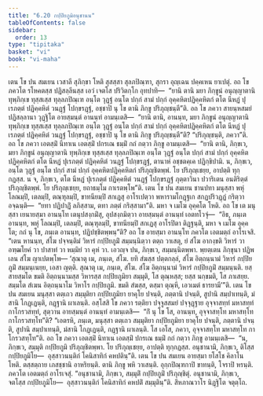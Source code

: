 ```yaml
---
title: "6.20 กปฺปิยภูมิอนุชานน"
tableOfContents: false
sidebar:
  order: 13
type: "tipitaka"
basket: "vi"
book: "vi-maha"
---
```



<DynamicBreadcrumb />

<Division number="295" book="vi-maha">

<Paragraph number="1334" book="vi-maha">
เตน โข ปน สมเยน เวสาลี สุภิกฺขา โหติ สุสสฺสา สุลภปิณฺฑา, สุกรา อุญฺเฉน ปคฺคเหน ยาเปตุํ. อถ โข ภควโต รโหคตสฺส ปฏิสลฺลีนสฺส เอวํ เจตโส ปริวิตกฺโก อุทปาทิ—  “ยานิ ตานิ มยา ภิกฺขูนํ อนุญฺญาตานิ ทุพฺภิกฺเข ทุสฺสเสฺส ทุลฺลภปิณฺเฑ อนฺโต วุฏฺฐํ อนฺโต ปกฺกํ สามํ ปกฺกํ อุคฺคหิตปฏิคฺคหิตกํ ตโต นีหฏํ ปุเรภตฺตํ ปฏิคฺคหิตํ วนฏฺฐํ โปกฺขรฏฺฐํ, อชฺชาปิ นุ โข ตานิ ภิกฺขู ปริภุญฺชนฺตี”ติ. อถ โข ภควา สายนฺหสมยํ ปฏิสลฺลานา วุฏฺฐิโต อายสฺมนฺตํ อานนฺทํ อามนฺเตสิ—  “ยานิ ตานิ, อานนฺท, มยา ภิกฺขูนํ อนุญฺญาตานิ ทุพฺภิกฺเข ทุสฺสเสฺส ทุลฺลภปิณฺเฑ อนฺโต วุฏฺฐํ อนฺโต ปกฺกํ สามํ ปกฺกํ อุคฺคหิตปฏิคฺคหิตกํ ตโต นีหฏํ ปุเรภตฺตํ ปฏิคฺคหิตํ วนฏฺฐํ โปกฺขรฏฺฐํ, อชฺชาปิ นุ โข ตานิ ภิกฺขู ปริภุญฺชนฺตี”ติ? “ปริภุญฺชนฺติ, ภควา”ติ.
</Paragraph>

<Paragraph number="1335" book="vi-maha">
อถ โข ภควา เอตสฺมิํ นิทาเน เอตสฺมิํ ปกรเณ ธมฺมิํ กถํ กตฺวา ภิกฺขู อามนฺเตสิ—  “ยานิ ตานิ, ภิกฺขเว, มยา ภิกฺขูนํ อนุญฺญาตานิ ทุพฺภิกฺเข ทุสฺสเสฺส ทุลฺลภปิณฺเฑ อนฺโต วุฏฺฐํ อนฺโต ปกฺกํ สามํ ปกฺกํ อุคฺคหิตปฏิคฺคหิตกํ ตโต นีหฏํ ปุเรภตฺตํ ปฏิคฺคหิตํ วนฏฺฐํ โปกฺขรฏฺฐํ, ตานาหํ อชฺชตคฺเค ปฏิกฺขิปามิ. น, ภิกฺขเว, อนฺโต วุฏฺฐํ อนฺโต ปกฺกํ สามํ ปกฺกํ อุคฺคหิตปฏิคฺคหิตกํ ปริภุญฺชิตพฺพํ. โย ปริภุญฺเชยฺย, อาปตฺติ ทุกฺกฏสฺส. น จ, ภิกฺขเว, ตโต นีหฏํ ปุเรภตฺตํ ปฏิคฺคหิตํ วนฏฺฐํ โปกฺขรฏฺฐํ ภุตฺตาวินา ปวาริเตน อนติริตฺตํ ปริภุญฺชิตพฺพํ. โย ปริภุญฺเชยฺย, ยถาธมฺโม กาเรตพฺโพ”ติ.
</Paragraph>

<Paragraph number="1336" book="vi-maha">
เตน โข ปน สมเยน ชานปทา มนุสฺสา พหุํ โลณมฺปิ, เตลมฺปิ, ตณฺฑุลมฺปิ, ขาทนียมฺปิ สกเฏสุ อาโรเปตฺวา พหารามโกฏฺฐเก สกฏปริวฏฺฏํ กริตฺวา อจฺฉนฺติ—  “ยทา ปฏิปาฏิํ ลภิสฺสาม, ตทา ภตฺตํ กริสฺสามา”ติ. มหา จ เมโฆ อุคฺคโต โหติ. อถ โข เต มนุสฺสา เยนายสฺมา อานนฺโท เตนุปสงฺกมิํสุ, อุปสงฺกมิตฺวา อายสฺมนฺตํ อานนฺทํ เอตทโวจุํ—  “อิธ, ภนฺเต อานนฺท, พหุํ โลณมฺปิ, เตลมฺปิ, ตณฺฑุลมฺปิ, ขาทนียมฺปิ สกเฏสุ อาโรปิตา ติฏฺฐนฺติ, มหา จ เมโฆ อุคฺคโต; กถํ นุ โข, ภนฺเต อานนฺท, ปฏิปชฺชิตพฺพนฺ”ติ? อถ โข อายสฺมา อานนฺโท ภควโต เอตมตฺถํ อาโรเจสิ. “เตน หานนฺท, สํโฆ ปจฺจนฺติมํ วิหารํ กปฺปิยภูมิํ สมฺมนฺนิตฺวา ตตฺถ วาเสตุ, ยํ สํโฆ อากงฺขติ วิหารํ วา อฑฺฒโยคํ วา ปาสาทํ วา หมฺมิยํ วา คุหํ วา. เอวญฺจ ปน, ภิกฺขเว, สมฺมนฺนิตพฺพา. พฺยตฺเตน ภิกฺขุนา ปฏิพเลน สํโฆ ญาเปตพฺโพ—
</Paragraph>

<Paragraph number="1337" book="vi-maha">
‘สุณาตุ เม, ภนฺเต, สํโฆ. ยทิ สํฆสฺส ปตฺตกลฺลํ, สํโฆ อิตฺถนฺนามํ วิหารํ กปฺปิยภูมิํ สมฺมนฺเนยฺย, เอสา ญตฺติ.
</Paragraph>

<Paragraph number="1338" book="vi-maha">
สุณาตุ เม, ภนฺเต, สํโฆ. สํโฆ อิตฺถนฺนามํ วิหารํ กปฺปิยภูมิํ สมฺมนฺนติ. ยสฺสายสฺมโต ขมติ อิตฺถนฺนามสฺส วิหารสฺส กปฺปิยภูมิยา สมฺมุติ, โส ตุณฺหสฺส; ยสฺส นกฺขมติ, โส ภาเสยฺย.
</Paragraph>

<Paragraph number="1339" book="vi-maha">
สมฺมโต สํเฆน อิตฺถนฺนาโม วิหาโร กปฺปิยภูมิ. ขมติ สํฆสฺส, ตสฺมา ตุณฺหี, เอวเมตํ ธารยามี’”ติ.
</Paragraph>

<Paragraph number="1340" book="vi-maha">
เตน โข ปน สมเยน มนุสฺสา ตตฺเถว สมฺมุติยา กปฺปิยภูมิยา ยาคุโย ปจนฺติ, ภตฺตานิ ปจนฺติ, สูปานิ สมฺปาเทนฺติ, มํสานิ โกฏฺเฏนฺติ, กฏฺฐานิ ผาเลนฺติ. อสฺโสสิ โข ภควา รตฺติยา ปจฺจูสสมยํ ปจฺจุฏฺฐาย อุจฺจาสทฺทํ มหาสทฺทํ กาโกรวสทฺทํ, สุตฺวาน อายสฺมนฺตํ อานนฺทํ อามนฺเตสิ—  “กิํ นุ โข โส, อานนฺท, อุจฺจาสทฺโท มหาสทฺโท กาโกรวสทฺโท”ติ? “เอตรหิ, ภนฺเต, มนุสฺสา ตตฺเถว สมฺมุติยา กปฺปิยภูมิยา ยาคุโย ปจนฺติ, ภตฺตานิ ปจนฺติ, สูปานิ สมฺปาเทนฺติ, มํสานิ โกฏฺเฏนฺติ, กฏฺฐานิ ผาเลนฺติ. โส เอโส, ภควา, อุจฺจาสทฺโท มหาสทฺโท กาโกรวสทฺโท”ติ. อถ โข ภควา เอตสฺมิํ นิทาเน เอตสฺมิํ ปกรเณ ธมฺมิํ กถํ กตฺวา ภิกฺขู อามนฺเตสิ—  “น, ภิกฺขเว, สมฺมุติ กปฺปิยภูมิ ปริภุญฺชิตพฺพา. โย ปริภุญฺเชยฺย, อาปตฺติ ทุกฺกฏสฺส. อนุชานามิ, ภิกฺขเว, ติโสฺส กปฺปิยภูมิโย—  อุสฺสาวนนฺติกํ โคนิสาทิกํ คหปตินฺ”ติ.
</Paragraph>

<Paragraph number="1341" book="vi-maha">
เตน โข ปน สมเยน อายสฺมา ยโสโช คิลาโน โหติ. ตสฺสตฺถาย เภสชฺชานิ อาหริยนฺติ. ตานิ ภิกฺขู พหิ วาเสนฺติ. อุกฺกปิณฺฑกาปิ ขาทนฺติ, โจราปิ หรนฺติ. ภควโต เอตมตฺถํ อาโรเจสุํ. “อนุชานามิ, ภิกฺขเว, สมฺมุติํ กปฺปิยภูมิํ ปริภุญฺชิตุํ. อนุชานามิ, ภิกฺขเว, จตโสฺส กปฺปิยภูมิโย—  อุสฺสาวนนฺติกํ โคนิสาทิกํ คหปติํ สมฺมุตินฺ”ติ.

</Paragraph>
</Division>

<Paragraph number="1342" type="center" book="vi-maha">
สีหภาณวาโร นิฏฺฐิโต จตุตฺโถ.
</Paragraph>